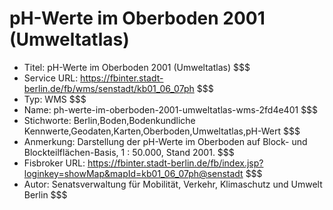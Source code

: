 # pH-Werte im Oberboden 2001 (Umweltatlas)
- Titel: pH-Werte im Oberboden 2001 (Umweltatlas) $$$
- Service URL: https://fbinter.stadt-berlin.de/fb/wms/senstadt/kb01_06_07ph $$$
- Typ: WMS $$$
- Name: ph-werte-im-oberboden-2001-umweltatlas-wms-2fd4e401 $$$
- Stichworte: Berlin,Boden,Bodenkundliche Kennwerte,Geodaten,Karten,Oberboden,Umweltatlas,pH-Wert $$$
- Anmerkung: Darstellung der pH-Werte im Oberboden auf Block- und Blockteilflächen-Basis, 1 : 50.000, Stand 2001. $$$
- Fisbroker URL: https://fbinter.stadt-berlin.de/fb/index.jsp?loginkey=showMap&mapId=kb01_06_07ph@senstadt $$$
- Autor: Senatsverwaltung für Mobilität, Verkehr, Klimaschutz und Umwelt Berlin $$$
